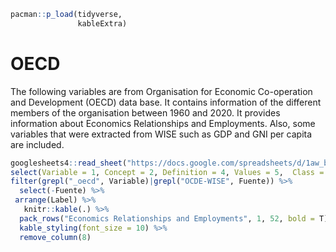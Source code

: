 ```r
pacman::p_load(tidyverse,
               kableExtra)
```

# OECD

The following variables are from Organisation for Economic Co-operation and Development (OECD) data base. It contains information of the different members of the organisation between 1960 and 2020. It provides information about Economics Relationships and Employments. Also, some variables that were extracted from WISE such as GDP and GNI per capita are included.

```r

googlesheets4::read_sheet("https://docs.google.com/spreadsheets/d/1aw_byhiC4b_0XPcTDtsCpCeJHabK38i4pCmkHshYMB8/edit#gid=0", range = c("B217:N279"), sheet= "Variables", col_names = F) %>%
select(Variable = 1, Concept = 2, Definition = 4, Values = 5,  Class = 6, "Temporal coverage" = 7, "Regional coverage" = 8, Fuente = 9, Label = 13) %>%
filter(grepl("_oecd", Variable)|grepl("OCDE-WISE", Fuente)) %>%
  select(-Fuente) %>% 
 arrange(Label) %>%
   knitr::kable(.) %>% 
  pack_rows("Economics Relationships and Employments", 1, 52, bold = T) %>% 
  kable_styling(font_size = 10) %>% 
  remove_column(8)


```

